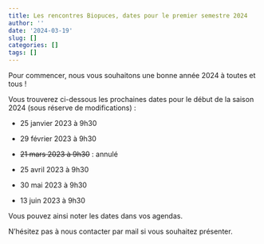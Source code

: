 ```yaml
---
title: Les rencontres Biopuces, dates pour le premier semestre 2024
author: ''
date: '2024-03-19'
slug: []
categories: []
tags: []
---
```


Pour commencer, nous vous souhaitons une bonne année 2024 à toutes et tous !

Vous trouverez ci-dessous les prochaines dates pour le début de la saison 2024 (sous réserve de modifications) : 

* 25 janvier 2023 à 9h30 

* 29 février 2023 à 9h30

* ~~21 mars 2023 à 9h30~~ : annulé

* 25 avril 2023 à 9h30  

* 30 mai 2023 à 9h30

* 13 juin 2023 à 9h30

Vous pouvez ainsi noter les dates dans vos agendas. 

N'hésitez pas à nous contacter par mail si vous souhaitez présenter.